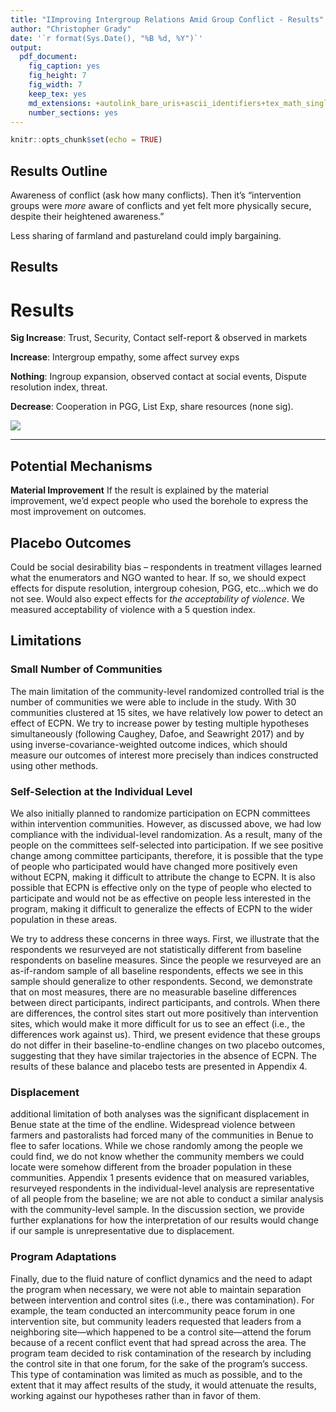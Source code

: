 ```yaml
---
title: "IImproving Intergroup Relations Amid Group Conflict - Results"
author: "Christopher Grady"
date: '`r format(Sys.Date(), "%B %d, %Y")`'
output:
  pdf_document:
    fig_caption: yes
    fig_height: 7
    fig_width: 7
    keep_tex: yes
    md_extensions: +autolink_bare_uris+ascii_identifiers+tex_math_single_backslash
    number_sections: yes
---
```


```r
knitr::opts_chunk$set(echo = TRUE)
```


## Results Outline

Awareness of conflict (ask how many conflicts).  Then it's "intervention groups were _more_ aware of conflicts and yet felt more physically secure, despite their heightened awareness."

Less sharing of farmland and pastureland could imply bargaining.

## Results

# Results

**Sig Increase**: Trust, Security, Contact self-report & observed in markets

**Increase**: Intergroup empathy, some affect survey exps

**Nothing**: Ingroup expansion, observed contact at social events, Dispute resolution index, threat.

**Decrease**: Cooperation in PGG, List Exp, share resources (none sig).

![](figs/ecpn_coefplots_indices.png)


*******

## Potential Mechanisms

**Material Improvement** If the result is explained by the material improvement, we'd expect people who used the borehole to express the most improvement on outcomes.





## Placebo Outcomes

Could be social desirability bias -- respondents in treatment villages learned what the enumerators and NGO wanted to hear.  If so, we should expect effects for dispute resolution, intergroup cohesion, PGG, etc...which we do not see.  Would also expect effects for _the acceptability of violence_.  We measured acceptability of violence with a 5 question index.



## Limitations

### Small Number of Communities 

The main limitation of the community-level randomized controlled trial is the number of communities we were able to include in the study. With 30 communities clustered at 15 sites, we have relatively low power to detect an effect of ECPN. We try to increase power by testing multiple hypotheses simultaneously (following Caughey, Dafoe, and Seawright 2017) and by using inverse-covariance-weighted outcome indices,  which should measure our outcomes of interest more precisely than indices constructed using other methods.

### Self-Selection at the Individual Level 

We also initially planned to randomize participation on ECPN committees within intervention communities. However, as discussed above, we had low compliance with the individual-level randomization. As a result, many of the people on the committees self-selected into participation. If we see positive change among committee participants, therefore, it is possible that the type of people who participated would have changed more positively even without ECPN, making it difficult to attribute the change to ECPN. It is also possible that ECPN is effective only on the type of people who elected to participate and would not be as effective on people less interested in the program, making it difficult to generalize the effects of ECPN to the wider population in these areas.

We try to address these concerns in three ways. First, we illustrate that the respondents we resurveyed are not statistically different from baseline respondents on baseline measures. Since the people we resurveyed are an as-if-random sample of all baseline respondents, effects we see in this sample should generalize to other respondents. Second, we demonstrate that on most measures, there are no measurable baseline differences between direct participants, indirect participants, and controls. When there are differences, the control sites start out more positively than intervention sites, which would make it more difficult for us to see an effect (i.e., the differences work against us). Third, we present evidence that these groups do not differ in their baseline-to-endline changes on two placebo outcomes,  suggesting that they have similar trajectories in the absence of ECPN. The results of these balance and placebo tests are presented in Appendix 4. 

### Displacement

 additional limitation of both analyses was the significant displacement in Benue state at the time of the endline. Widespread violence between farmers and pastoralists had forced many of the communities in Benue to flee to safer locations. While we chose randomly among the people we could find, we do not know whether the community members we could locate were somehow different from the broader population in these communities.  Appendix 1 presents evidence that on measured variables, resurveyed respondents in the individual-level analysis are representative of all people from the baseline; we are not able to conduct a similar analysis with the community-level sample. In the discussion section, we provide further explanations for how the interpretation of our results would change if our sample is unrepresentative due to displacement. 

### Program Adaptations

Finally, due to the fluid nature of conflict dynamics and the need to adapt the program when necessary, we were not able to maintain separation between intervention and control sites (i.e., there was contamination). For example, the team conducted an intercommunity peace forum in one intervention site, but community leaders requested that leaders from a neighboring site—which happened to be a control site—attend the forum because of a recent conflict event that had spread across the area. The program team decided to risk contamination of the research by including the control site in that one forum, for the sake of the program’s success. This type of contamination was limited as much as possible, and to the extent that it may affect results of the study, it would attenuate the results, working against our hypotheses rather than in favor of them. 


<!--
# Scacco

-->